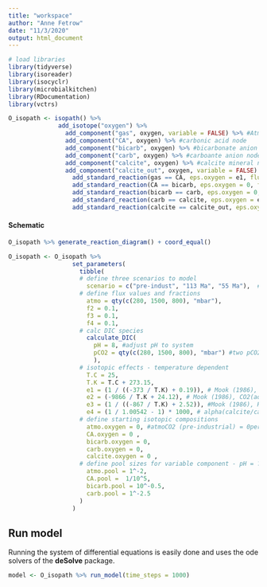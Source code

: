 ```yaml
---
title: "workspace"
author: "Anne Fetrow"
date: "11/3/2020"
output: html_document
---
```

```r
# load libraries
library(tidyverse)
library(isoreader)
library(isocyclr)
library(microbialkitchen)
library(RDocumentation)
library(vctrs)
```

```r
O_isopath <- isopath() %>% 
              add_isotope("oxygen") %>% 
                add_component("gas", oxygen, variable = FALSE) %>% #Atmospheric CO2 in flux
                add_component("CA", oxygen) %>% #carbonic acid node
                add_component("bicarb", oxygen) %>% #bicarbonate anion node
                add_component("carb", oxygen) %>% #carboante anion node
                add_component("calcite", oxygen) %>% #calcite mineral node
                add_component("calcite_out", oxygen, variable = FALSE) %>% #out flux, mineral precipitation 
                  add_standard_reaction(gas == CA, eps.oxygen = e1, flux = atmo, name = "gas in") %>% 
                  add_standard_reaction(CA == bicarb, eps.oxygen = 0, flux = f2 * atmo) %>% 
                  add_standard_reaction(bicarb == carb, eps.oxygen = 0, flux = f3 *atmo) %>% 
                  add_standard_reaction(carb == calcite, eps.oxygen = e4, flux = f4 * atmo) %>%
                  add_standard_reaction(calcite == calcite_out, eps.oxygen = 0, flux = f4 * atmo, name = "min out")
```

#### Schematic
```r
O_isopath %>% generate_reaction_diagram() + coord_equal()
```

```r
O_isopath <- O_isopath %>% 
                  set_parameters(
                    tibble(
                    # define three scenarios to model
                      scenario = c("pre-indust", "113 Ma", "55 Ma"),  #modeling pre-industrial pCO2, Creteceous'greenhouse' climate pCO2, and PETM
                    # define flux values and fractions
                      atmo = qty(c(280, 1500, 800), "mbar"), 
                      f2 = 0.1,
                      f3 = 0.1,
                      f4 = 0.1, 
                    # calc DIC species
                      calculate_DIC(
                        pH = 8, #adjust pH to system
                        pCO2 = qty(c(280, 1500, 800), "mbar") #two pCO2 scenarios
                        ),
                    # isotopic effects - temperature dependent
                      T.C = 25,
                      T.K = T.C + 273.15,
                      e1 = (1 / ((-373 / T.K) + 0.19)), # Mook (1986), CO2(g) to CO2(aq)
                      e2 = (-9866 / T.K + 24.12), # Mook (1986), CO2(aq) to HCO3
                      e3 = (1 / ((-867 / T.K) + 2.52)), #Mook (1986), HCO3 to CO3     #(1/0.99318 - 1)*1000, alpha(carb/bicarb)= 0.99318, Beck et al. 2015 
                      e4 = (1 / 1.00542 - 1) * 1000, # alpha(calcite/carb)= 1.00542, Beck et al. 2015
                    # define starting isotopic compositions
                      atmo.oxygen = 0, #atmoCO2 (pre-industrial) = 0permil. 
                      CA.oxygen = 0 , 
                      bicarb.oxygen = 0, 
                      carb.oxygen = 0, 
                      calcite.oxygen = 0 , 
                    # define pool sizes for variable component - pH = ? open system
                      atmo.pool = 1^-2,
                      CA.pool =  1/10^5,
                      bicarb.pool = 10^-0.5,
                      carb.pool = 1^-2.5
                    )
                  )

```

## Run model

Running the system of differential equations is easily done and uses the ode solvers of the **deSolve** package.

```r
model <- O_isopath %>% run_model(time_steps = 1000)
```